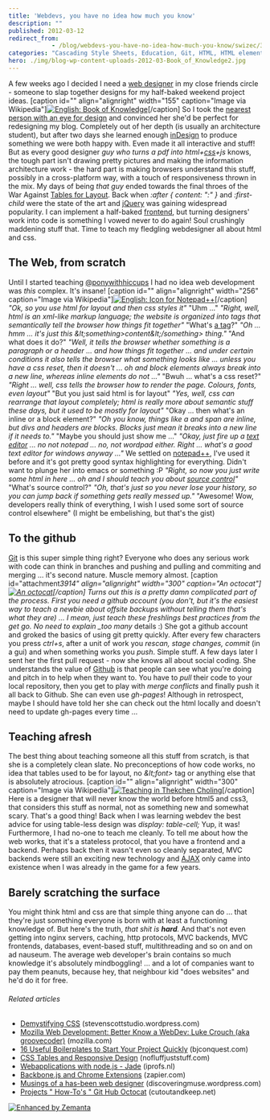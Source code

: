 ```yaml
---
title: 'Webdevs, you have no idea how much you know'
description: ""
published: 2012-03-12
redirect_from: 
            - /blog/webdevs-you-have-no-idea-how-much-you-know/swizec/3891
categories: "Cascading Style Sheets, Education, Git, HTML, HTML element, JavaScript, jQuery, Notepad++, Text editor, Uncategorized, Web design"
hero: ./img/blog-wp-content-uploads-2012-03-Book_of_Knowledge2.jpg
---
```

A few weeks ago I decided I need a [web designer](http://en.wikipedia.org/wiki/Web_design "Web design") in my close friends circle - someone to slap together designs for my half-baked weekend project ideas. \[caption id=&quot;&quot; align=&quot;alignright&quot; width=&quot;155&quot; caption=&quot;Image via Wikipedia&quot;][![English: Book of Knowledge](./img/blog-wp-content-uploads-2012-03-Book_of_Knowledge2.jpg "English: Book of Knowledge")](http://commons.wikipedia.org/wiki/File:Book_of_Knowledge.jpg)\[/caption] So I took the [nearest person with an eye for design](http://twitter.com/ponywithhiccups) and convinced her she&#x27;d be perfect for redesigning my blog. Completely out of her depth (is usually an architecture student), but after two days she learned enough [inDesign](http://www.adobe.com/products/indesign/main.html "Adobe InDesign") to produce something we were both happy with. Even made it all interactive and stuff! But as every good designer _guy who turns a pdf into html+[css](http://en.wikipedia.org/wiki/Cascading_Style_Sheets "Cascading Style Sheets")+js_ knows, the tough part isn&#x27;t drawing pretty pictures and making the information architecture work - the hard part is making browsers understand this stuff, possibly in a cross-platform way, with a touch of responsiveness thrown in the mix. My days of being _that guy_ ended towards the final throes of the War Against [Tables for Layout](http://en.wikipedia.org/wiki/Tableless_web_design "Tableless web design"). Back when _:after { content: &quot;:&quot; }_ and _:first-child_ were the state of the art and [jQuery](http://jquery.com/ "JQuery") was gaining widespread popularity. I can implement a half-baked [frontend](http://en.wikipedia.org/wiki/Front_and_back_ends "Front and back ends"), but turning designers&#x27; work into code is something I vowed never to do again! Soul crushingly maddening stuff that. Time to teach my fledgling webdesigner all about html and css.

## The Web, from scratch

Until I started teaching [@ponywithhiccups](http://twitter.com/ponywithhiccups) I had no idea web development was _this_ complex. It&#x27;s insane! \[caption id=&quot;&quot; align=&quot;alignright&quot; width=&quot;256&quot; caption=&quot;Image via Wikipedia&quot;][![English: Icon for Notepad++](./img/blog-wp-content-uploads-2012-03-Notepad_plus_plus2.png "English: Icon for Notepad++")](http://commons.wikipedia.org/wiki/File:Notepad_plus_plus.png)\[/caption] _&quot;Ok, so you use html for layout and then css styles it&quot;_ &quot;Uhm ...&quot; _&quot;Right, well, html is an xml-like markup language; the website is organized into tags that semantically tell the browser how things fit together&quot;_ &quot;What&#x27;s [a tag](http://en.wikipedia.org/wiki/HTML_element "HTML element")?&quot; _&quot;Oh ... hmm ... it&#x27;s just this &amp;lt;something&gt;content&amp;lt;/something&gt; thing.&quot;_ &quot;And what does it do?&quot; _&quot;Well, it tells the browser whether something is a paragraph or a header ... and how things fit together ... and under certain conditions it also tells the browser what something looks like ... unless you have a css reset, then it doesn&#x27;t ... oh and block elements always break into a new line, whereas inline elements do not ...&quot;_ &quot;Bwuh ... what&#x27;s a css reset?&quot; _&quot;Right ... well, css tells the browser how to render the page. Colours, fonts, even layout&quot;_ &quot;But you just said html is for layout&quot; _&quot;Yes, well, css can rearrange that layout completely; html is really more about semantic stuff these days, but it used to be mostly for layout&quot;_ &quot;Okay ... then what&#x27;s an inline or a block element?&quot; _&quot;Oh you know, things like a and span are inline, but divs and headers are blocks. Blocks just mean it breaks into a new line if it needs to.&quot;_ &quot;Maybe you should just show me ...&quot; _&quot;Okay, just fire up a [text editor](http://en.wikipedia.org/wiki/Text_editor "Text editor") ... no not notepad ... no, not wordpad either. Right ... what&#x27;s a good text editor for windows anyway ...&quot;_ We settled on [notepad++](http://www.notepad-plus-plus.org/ "Notepad++"), I&#x27;ve used it before and it&#x27;s got pretty good syntax highlighting for everything. Didn&#x27;t want to plunge her into emacs or something :P _&quot;Right, so now you just write some html in here ... oh and I should teach you about [source control](http://en.wikipedia.org/wiki/Revision_control "Revision control")&quot;_ &quot;What&#x27;s source control?&quot; _&quot;Oh, that&#x27;s just so you never lose your history, so you can jump back if something gets really messed up.&quot;_ &quot;Awesome! Wow, developers really think of everything, I wish I used some sort of source control elsewhere&quot; (I might be embelishing, but that&#x27;s the gist)

## To the github

[Git](http://git-scm.com "Git (software)") is this super simple thing right? Everyone who does any serious work with code can think in branches and pushing and pulling and commiting and merging ... it&#x27;s second nature. Muscle memory almost. \[caption id=&quot;attachment*3914&quot; align=&quot;alignright&quot; width=&quot;300&quot; caption=&quot;An octocat&quot;][![An octocat](./img/blog-wp-content-uploads-2012-03-4325726291_7535aa8037-300x199.jpg "An octocat")](http://swizec.com/blog/wp-content/uploads/2012/03/4325726291_7535aa8037.jpg)\[/caption] Turns out this is a pretty damn complicated part of the process. First you need a github account (you don&#x27;t, but it&#x27;s the easiest way to teach a newbie about offsite backups without telling them that&#x27;s what they are) ... I mean, just teach these freshlings best practices from the get go. No need to explain \_too many* details :) She got a github account and groked the basics of using git pretty quickly. After every few characters you press _ctrl+s_, after a unit of work you _rescan, stage changes, commit_ (in a gui) and when something works you _push_. Simple stuff. A few days later I sent her the first pull request - now she knows all about social coding. She understands the value of [Github](http://github.com "GitHub") is that people can see what you&#x27;re doing and pitch in to help when they want to. You have to _pull_ their code to your local repository, then you get to play with _merge conflicts_ and finally push it all back to Github. She can even use _gh-pages_! Although in retrospect, maybe I should have told her she can check out the html locally and doesn&#x27;t need to update gh-pages every time ...

## Teaching afresh

The best thing about teaching someone all this stuff from scratch, is that she is a completely clean slate. No preconceptions of how code works, no idea that tables used to be for layout, no _&amp;lt;font&gt;_ tag or anything else that is absolutely atrocious. \[caption id=&quot;&quot; align=&quot;alignright&quot; width=&quot;300&quot; caption=&quot;Image via Wikipedia&quot;][![Teaching in Thekchen Choling](./img/blog-wp-content-uploads-2012-03-300px-Teaching-8001.jpg "Teaching in Thekchen Choling")](http://en.wikipedia.org/wiki/File:Teaching-800.jpg)\[/caption] Here is a designer that will never know the world before html5 and css3, that considers this stuff as normal, not as something new and somewhat scary. That&#x27;s a good thing! Back when I was learning webdev the best advice for using table-less design was _display: table-cell;_ Yup, it was! Furthermore, I had no-one to teach me cleanly. To tell me about how the web works, that it&#x27;s a stateless protocol, that you have a frontend and a backend. Perhaps back then it wasn&#x27;t even so cleanly separated, MVC backends were still an exciting new technology and [AJAX](http://en.wikipedia.org/wiki/Ajax_%28programming%29 "Ajax (programming)") only came into existence when I was already in the game for a few years.

## Barely scratching the surface

You might think html and css are that simple thing anyone can do ... that they&#x27;re just something everyone is born with at least a functioning knowledge of. But here&#x27;s the truth, _that shit is **hard**._ And that&#x27;s not even getting into nginx servers, caching, http protocols, MVC backends, MVC frontends, databases, event-based stuff, multithreading and so on and on ad nauseum. The average web developer&#x27;s brain contains so much knowledge it&#x27;s absolutely mindboggling! ... and a lot of companies want to pay them peanuts, because hey, that neighbour kid &quot;does websites&quot; and he&#x27;d do it for free.

###### Related articles

- [Demystifying CSS](http://stevenscottstudio.wordpress.com/2012/03/08/demystifying-css/) (stevenscottstudio.wordpress.com)
- [Mozilla Web Development: Better Know a WebDev: Luke Crouch (aka groovecoder)](http://blog.mozilla.com/webdev/2012/03/09/better-know-a-webdev-luke-crouch-aka-groovecoder/) (mozilla.com)
- [16 Useful Boilerplates to Start Your Project Quickly](http://bjconquest.com/2012/03/06/16-useful-boilerplates-to-start-your-project-quickly/) (bjconquest.com)
- [CSS Tables and Responsive Design](http://www.nofluffjuststuff.com/blog/terry_ryan/2012/01/css_tables_and_responsive_design) (nofluffjuststuff.com)
- [Webapplications with node.js - Jade](http://blog.iprofs.nl/2012/03/05/webapplications-with-node-js-jade/) (iprofs.nl)
- [Backbone.js and Chrome Extensions](https://zapier.com/blog/2012/02/23/backbonejs-within-chrome-extension/) (zapier.com)
- [Musings of a has-been web designer](http://discoveringmuse.wordpress.com/2012/03/09/musings-of-a-has-been-web-designer/) (discoveringmuse.wordpress.com)
- [Projects &quot; How-To&#x27;s &quot; Git Hub Octocat](http://www.cutoutandkeep.net//projects/github-octocat) (cutoutandkeep.net)

[![Enhanced by Zemanta](http://img.zemanta.com/zemified_e.png?x-id=d1ac8b4a-0336-49c7-aca6-e7b68618ae29)](http://www.zemanta.com/ "Enhanced by Zemanta")
